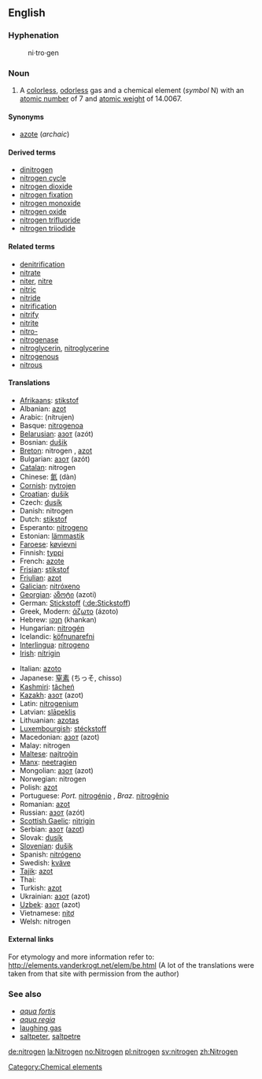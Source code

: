 ==English==
{{elements|N|carbon|C|oxygen|O}}
===Hyphenation===
:ni&middot;tro&middot;gen

===Noun===
{{en-noun-unc}}
{{wikipedia}}

# A [[colorless]], [[odorless]] gas and a chemical element (''symbol'' N) with an [[atomic number]] of 7 and [[atomic weight]] of 14.0067.

====Synonyms====
*[[azote]] (''archaic'')

====Derived terms====
*[[dinitrogen]]
*[[nitrogen cycle]]
*[[nitrogen dioxide]]
*[[nitrogen fixation]]
*[[nitrogen monoxide]]
*[[nitrogen oxide]]
*[[nitrogen trifluoride]]
*[[nitrogen triiodide]]

====Related terms====
*[[denitrification]]
*[[nitrate]]
*[[niter]], [[nitre]]
*[[nitric]]
*[[nitride]]
*[[nitrification]]
*[[nitrify]]
*[[nitrite]]
*[[nitro-]]
*[[nitrogenase]]
*[[nitroglycerin]], [[nitroglycerine]]
*[[nitrogenous]]
*[[nitrous]]

==== Translations ====
{{top}}
*[[Afrikaans]]: [[stikstof]]
*Albanian: [[azot]]
*Arabic: {{ARchar|[[نيتروجين]]}} (nítrujen) {{m}}
*Basque: [[nitrogenoa]]
*[[Belarusian]]: [[азот]] (azót) {{m}}
*Bosnian: [[dušik]]
*[[Breton]]: nitrogen {{m}}, [[azot]]
*Bulgarian: [[азот]] (azót) {{m}}
*[[Catalan]]: nitrogen
*Chinese: [[氮]] (dàn)
*[[Cornish]]: [[nytrojen]]
*[[Croatian]]: [[dušik]]
*Czech: [[dusík]]
*Danish: nitrogen
*Dutch: [[stikstof]] {{f}}
*Esperanto: [[nitrogeno]]
*Estonian: [[lämmastik]]
*[[Faroese]]: [[køvievni]]
*Finnish: [[typpi]]
*French: [[azote]] {{m}}
*[[Frisian]]: [[stikstof]]
*[[Friulian]]: [[azot]]
*[[Galician]]: [[nitróxeno]]
*[[Georgian]]: [[აზოტი]] (azoti)
*German: [[Stickstoff]] {{m}} ([[:de:Stickstoff]])
*Greek, Modern: [[άζωτο]] (ázoto) {{n}}
*Hebrew: [[חנקן]] (khankan)
*Hungarian: [[nitrogén]]
*Icelandic: [[köfnunarefni]] {{m}}
*[[Interlingua]]: [[nitrogeno]]
*[[Irish]]: [[nítrigin]]
{{mid}}
*Italian: [[azoto]] {{m}}
*Japanese: [[窒素]] (ちっそ, chisso)
*[[Kashmiri]]: [[tãcheń]]
*[[Kazakh]]: [[азот]] (azot)
*Latin: [[nitrogenium]]
*Latvian: [[slāpeklis]]
*Lithuanian: [[azotas]]
*[[Luxembourgish]]: [[stéckstoff]]
*Macedonian: [[азот]] (azot)
*Malay: nitrogen
*[[Maltese]]: [[najtroġin]]
*[[Manx]]: [[neetragien]]
*Mongolian: [[азот]] (azot)
*Norwegian: nitrogen
*Polish: [[azot]] {{m}}
*Portuguese: ''Port.'' [[nitrogénio]] {{m}}, ''Braz.'' [[nitrogênio]] {{m}}
*Romanian: [[azot]] {{n}}
*Russian: [[азот]] (azót) {{m}}
*[[Scottish Gaelic]]: [[nìtrigin]]
*Serbian: [[азот]] ([[azot]]) {{m}}
*Slovak: [[dusík]] {{m}}
*[[Slovenian]]: [[dušik]]
*Spanish: [[nitrógeno]] {{m}}
*Swedish: [[kväve]]
*[[Tajik]]: [[azot]]
*Thai: {{THchar|[[ไนโตรเจน]]}}
*Turkish: [[azot]]
*Ukrainian: [[азот]] (azot) {{m}}
*[[Uzbek]]: [[азот]] (azot)
*Vietnamese: [[nitơ]]
*Welsh: nitrogen
{{bottom}}

====External links====
For etymology and more information refer to:
http://elements.vanderkrogt.net/elem/be.html
(A lot of the translations were taken from that site with permission from the author)

===See also===
*''[[aqua fortis]]''
*''[[aqua regia]]''
*[[laughing gas]]
*[[saltpeter]], [[saltpetre]]

[[Category:Chemical elements]]

[[de:nitrogen]]
[[la:Nitrogen]]
[[no:Nitrogen]]
[[pl:nitrogen]]
[[sv:nitrogen]]
[[zh:Nitrogen]]
